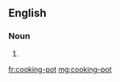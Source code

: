 ==English==

===Noun===
{{en-noun|head=[[cooking]]-[[pot]]}}

#  {{alternative spelling of|cooking pot|lang=en}}

[[fr:cooking-pot]]
[[mg:cooking-pot]]